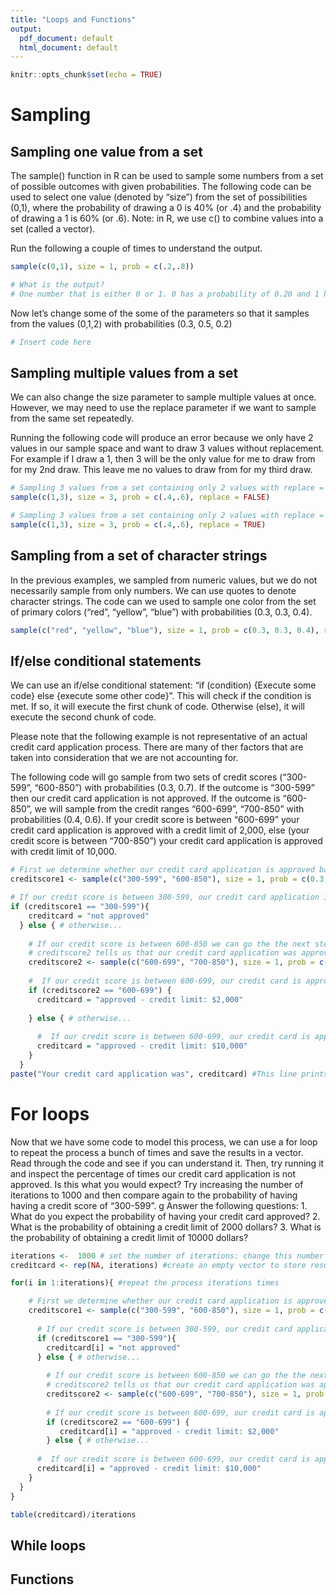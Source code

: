 ```yaml
---
title: "Loops and Functions"
output:
  pdf_document: default
  html_document: default
---
```


```r
knitr::opts_chunk$set(echo = TRUE)
```

# Sampling 

## Sampling one value from a set 
The sample() function in R can be used to sample some numbers from a set of possible outcomes with given probabilities. The following code can be used to select one value (denoted by “size”) from the set of possibilities (0,1), where the probability of drawing a 0 is 40% (or .4) and the probability of drawing a 1 is 60% (or .6). Note: in R, we use c() to combine values into a set (called a vector).

Run the following a couple of times to understand the output. 
```r
sample(c(0,1), size = 1, prob = c(.2,.8)) 

# What is the output?
# One number that is either 0 or 1. 0 has a probability of 0.20 and 1 has a probability of 0.80.
```

Now let's change some of the some of the parameters so that it samples from the values (0,1,2) with probabilities (0.3, 0.5, 0.2)
```r
# Insert code here 
```

## Sampling multiple values from a set

We can also change the size parameter to sample multiple values at once. However, we may need to use the replace parameter if we want to sample from the same set repeatedly. 

Running the following code will produce an error because we only have 2 values in our sample space and want to draw 3 values without replacement. For example if I draw a 1, then 3 will be the only value for me to draw from for my 2nd draw. This leave me no values to draw from for my third draw. 
```r
# Sampling 3 values from a set containing only 2 values with replace = FALSE
sample(c(1,3), size = 3, prob = c(.4,.6), replace = FALSE) 
```
```r
# Sampling 3 values from a set containing only 2 values with replace = TRUE
sample(c(1,3), size = 3, prob = c(.4,.6), replace = TRUE) 
```

## Sampling from a set of character strings
In the previous examples, we sampled from numeric values, but we do not necessarily sample from only numbers. We can use quotes to denote character strings. The code can we used to sample one color from the set of primary colors ("red", "yellow", "blue") with probabilities (0.3, 0.3, 0.4). 

```r
sample(c("red", "yellow", "blue"), size = 1, prob = c(0.3, 0.3, 0.4), replace = TRUE)
```

## If/else conditional statements
We can use an if/else conditional statement: "if (condition) {Execute some code} else {execute some other code}". This will check if the condition is met. If so, it will execute the first chunk of code. Otherwise (else), it will execute the second chunk of code. 

Please note that the following example is not representative of an actual credit card application process. There are many of ther factors that are taken into consideration that we are not accounting for. 

The following code will go sample from two sets of credit scores ("300-599", "600-850") with probabilities (0.3, 0.7). If the outcome is "300-599" then our credit card application is  not approved. If the outcome is "600-850", we will sample from the credit ranges "600-699", "700-850" with probabilities (0.4, 0.6). If your credit score is between "600-699" your credit card application is approved with a credit limit of 2,000, else (your credit score is between "700-850") your credit card application is approved with credit limit of 10,000.
```r
# First we determine whether our credit card application is approved based off credit score
creditscore1 <- sample(c("300-599", "600-850"), size = 1, prob = c(0.3, 0.7), replace = FALSE)

# If our credit score is between 300-599, our credit card application is not approved
if (creditscore1 == "300-599"){
    creditcard = "not approved"
  } else { # otherwise...
    
    # If our credit score is between 600-850 we can go the the next step: creditscore2
    # creditscore2 tells us that our credit card application was approved and our credit limit
    creditscore2 <- sample(c("600-699", "700-850"), size = 1, prob = c(0.4, 0.6), replace = FALSE)
    
    #  If our credit score is between 600-699, our credit card is approved with a credit limit of $2000
    if (creditscore2 == "600-699") {
      creditcard = "approved - credit limit: $2,000"
      
    } else { # otherwise...
      
      #  If our credit score is between 600-699, our credit card is approved with a credit limit of $10000
      creditcard = "approved - credit limit: $10,000"
    }
  }
paste("Your credit card application was", creditcard) #This line prints out the outcome of our credit card application
```

# For loops
Now that we have some code to model this process, we can use a for loop to repeat the process a bunch of times and save the results in a vector. Read through the code and see if you can understand it. Then, try running it and inspect the percentage of times our credit card application is not approved. Is this what you would expect? Try increasing the number of iterations to 1000 and then compare again to the probability of having having a credit score of "300-599". 
g
Answer the following questions: 
1. What do you expect the probability of having your credit card approved?
2. What is the probability of obtaining a credit limit of 2000 dollars?
3. What is the probability of obtaining a credit limit of 10000 dollars?

```r
iterations <-  1000 # set the number of iterations: change this number to change the number of iterations
creditcard <- rep(NA, iterations) #create an empty vector to store results of credit card application 

for(i in 1:iterations){ #repeat the process iterations times

    # First we determine whether our credit card application is approved based off credit score
    creditscore1 <- sample(c("300-599", "600-850"), size = 1, prob = c(0.3, 0.7), replace = FALSE)
      
      # If our credit score is between 300-599, our credit card application is not approved
      if (creditscore1 == "300-599"){
        creditcard[i] = "not approved"
      } else { # otherwise...
    
        # If our credit score is between 600-850 we can go the the next step: creditscore2
        # creditscore2 tells us that our credit card application was approved and our credit limit
        creditscore2 <- sample(c("600-699", "700-850"), size = 1, prob = c(0.4, 0.6), replace = FALSE)
    
        # If our credit score is between 600-699, our credit card is approved with a credit limit of $2000
        if (creditscore2 == "600-699") {
           creditcard[i] = "approved - credit limit: $2,000"
        } else { # otherwise...
      
      #  If our credit score is between 600-699, our credit card is approved with a credit limit of $10000
      creditcard[i] = "approved - credit limit: $10,000"
    }
  }
}

table(creditcard)/iterations
```

## While loops 


## Functions 
